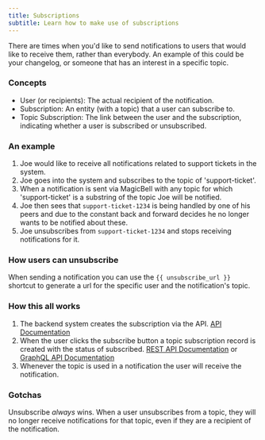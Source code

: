 ```yaml
---
title: Subscriptions
subtitle: Learn how to make use of subscriptions
---
```


There are times when you'd like to send notifications to users that would like to receive them, rather than everybody. An example of this could be your changelog, or someone that has an interest in a specific topic.

### Concepts

- User (or recipients): The actual recipient of the notification.
- Subscription: An entity (with a topic) that a user can subscribe to.
- Topic Subscription: The link between the user and the subscription, indicating whether a user is subscribed or unsubscribed.

### An example

1. Joe would like to receive all notifications related to support tickets in the system.
2. Joe goes into the system and subscribes to the topic of 'support-ticket'.
3. When a notification is sent via MagicBell with any topic for which 'support-ticket' is a substring of the topic Joe will be notified.
4. Joe then sees that `support-ticket-1234` is being handled by one of his peers and due to the constant back and forward decides he no longer wants to be notified about these.
5. Joe unsubscribes from `support-ticket-1234` and stops receiving notifications for it.

### How users can unsubscribe

When sending a notification you can use the `{{ unsubscribe_url }}` shortcut to generate a url for the specific user and the notification's topic.

### How this all works

1. The backend system creates the subscription via the API. [API Documentation](/docs/graphql-api/reference#create-subscription)
2. When the user clicks the subscribe button a topic subscription record is created with the status of subscribed. [REST API Documentation](/docs/rest-api/reference#update-topic-subscription) or [GraphQL API Documentation](/docs/graphql-api/reference#update-a-user's-subscription-status-to-a-topic)
3. Whenever the topic is used in a notification the user will receive the notification.

### Gotchas

Unsubscribe _always_ wins. When a user unsubscribes from a topic, they will no longer receive notifications for that topic, even if they are a recipient of the notification.
